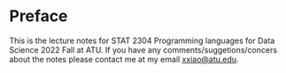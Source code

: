 # Preface {.unnumbered}
This is the lecture notes for STAT 2304 Programming languages for Data Science 2022 Fall at ATU. If you have any comments/suggetions/concers about the notes please contact me at my email <xxiao@atu.edu>.
